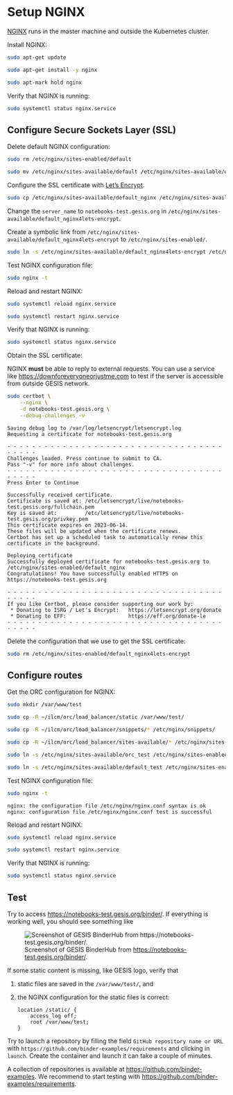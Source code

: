 # Setup NGINX

:::{.callout-important}

[NGINX](https://www.nginx.com/) runs in the master machine and outside the Kubernetes cluster.

:::

Install NGINX:

```bash
sudo apt-get update
```

```bash
sudo apt-get install -y nginx
```

```bash
sudo apt-mark hold nginx
```

Verify that NGINX is running:

```bash
sudo systemctl status nginx.service
```

## Configure Secure Sockets Layer (SSL)

Delete default NGINX configuration:

```bash
sudo rm /etc/nginx/sites-enabled/default
```

```bash
sudo mv /etc/nginx/sites-available/default /etc/nginx/sites-available/default_nginx
```

Configure the SSL certificate with [Let’s Encrypt](https://letsencrypt.org/).

```bash
sudo cp /etc/nginx/sites-available/default_nginx /etc/nginx/sites-available/default_nginx4lets-encrypt
```

Change the `server_name` to `notebooks-test.gesis.org` in `/etc/nginx/sites-available/default_nginx4lets-encrypt`.

Create a symbolic link from `/etc/nginx/sites-available/default_nginx4lets-encrypt` to `/etc/nginx/sites-enabled/`.

```bash
sudo ln -s /etc/nginx/sites-available/default_nginx4lets-encrypt /etc/nginx/sites-enabled/
```

Test NGINX configuration file:

```bash
sudo nginx -t
```

Reload and restart NGINX:

```bash
sudo systemctl reload nginx.service
```

```bash
sudo systemctl restart nginx.service
```

Verify that NGINX is running:

```bash
sudo systemctl status nginx.service
```

Obtain the SSL certificate:

:::{.callout-note}

NGINX **must** be able to reply to external requests. You can use a service like <https://downforeveryoneorjustme.com> to test if the server is accessible from outside GESIS network.

:::

```bash
sudo certbot \
    --nginx \
    -d notebooks-test.gesis.org \
    --debug-challenges -v
```

```
Saving debug log to /var/log/letsencrypt/letsencrypt.log
Requesting a certificate for notebooks-test.gesis.org

- - - - - - - - - - - - - - - - - - - - - - - - - - - - - - - - - - - - - - - -
Challenges loaded. Press continue to submit to CA.
Pass "-v" for more info about challenges.
- - - - - - - - - - - - - - - - - - - - - - - - - - - - - - - - - - - - - - - -
Press Enter to Continue

Successfully received certificate.
Certificate is saved at: /etc/letsencrypt/live/notebooks-test.gesis.org/fullchain.pem
Key is saved at:         /etc/letsencrypt/live/notebooks-test.gesis.org/privkey.pem
This certificate expires on 2023-06-14.
These files will be updated when the certificate renews.
Certbot has set up a scheduled task to automatically renew this certificate in the background.

Deploying certificate
Successfully deployed certificate for notebooks-test.gesis.org to /etc/nginx/sites-enabled/default_nginx
Congratulations! You have successfully enabled HTTPS on https://notebooks-test.gesis.org

- - - - - - - - - - - - - - - - - - - - - - - - - - - - - - - - - - - - - - - -
If you like Certbot, please consider supporting our work by:
 * Donating to ISRG / Let's Encrypt:   https://letsencrypt.org/donate
 * Donating to EFF:                    https://eff.org/donate-le
- - - - - - - - - - - - - - - - - - - - - - - - - - - - - - - - - - - - - - - -
```

Delete the configuration that we use to get the  SSL certificate:

```bash
sudo rm /etc/nginx/sites-enabled/default_nginx4lets-encrypt
```

## Configure routes

Get the ORC configuration for NGINX:

```bash
sudo mkdir /var/www/test 
```

```bash
sudo cp -R ~/ilcm/orc/load_balancer/static /var/www/test/
```

```bash
sudo cp -R ~/ilcm/orc/load_balancer/snippets/* /etc/nginx/snippets/
```

```bash
sudo cp -R ~/ilcm/orc/load_balancer/sites-available/* /etc/nginx/sites-available/
```

```bash
sudo ln -s /etc/nginx/sites-available/orc_test /etc/nginx/sites-enabled/.
```

```bash
sudo ln -s /etc/nginx/sites-available/default_test /etc/nginx/sites-enabled/.
```

Test NGINX configuration file:

```bash
sudo nginx -t
```

```
nginx: the configuration file /etc/nginx/nginx.conf syntax is ok
nginx: configuration file /etc/nginx/nginx.conf test is successful
```

Reload and restart NGINX:

```bash
sudo systemctl reload nginx.service
```

```bash
sudo systemctl restart nginx.service
```

Verify that NGINX is running:

```bash
sudo systemctl status nginx.service
```

## Test

Try to access <https://notebooks-test.gesis.org/binder/>. If everything is working well, you should see something like

![Screenshot of GESIS BinderHub from <https://notebooks-test.gesis.org/binder/>.](img/k8s-test-binderhub.png)

:::{.callout-note}

If some static content is missing, like GESIS logo, verify that

1.  static files are saved in the `/var/www/test/`, and
2.  the NGINX configuration for the static files is correct:

    ```
    location /static/ {
        access_log off;
        root /var/www/test;
    }
    ```

:::

Try to launch a repository by filling the field `GitHub repository name or URL` with `https://github.com/binder-examples/requirements` and clicking in `launch`. Create the container and launch it can take a couple of minutes.

::: {.callout-note}

A collection of repositories is available at <https://github.com/binder-examples>. We recommend to start testing with <https://github.com/binder-examples/requirements>.

:::
